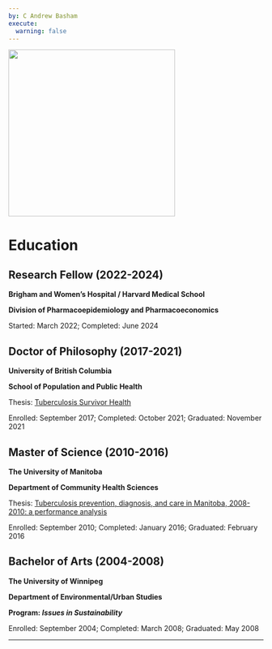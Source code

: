 ```yaml
---
by: C Andrew Basham
execute: 
  warning: false
---
```


![](images/Basham_headshot.jpg){width="329"}

# Education

## Research Fellow (2022-2024)

**Brigham and Women's Hospital / Harvard Medical School**

**Division of Pharmacoepidemiology and Pharmacoeconomics**

Started: March 2022; Completed: June 2024

## Doctor of Philosophy (2017-2021)

**University of British Columbia**

**School of Population and Public Health**

Thesis: [Tuberculosis Survivor Health](https://dx.doi.org/10.14288/1.0402446)

Enrolled: September 2017; Completed: October 2021; Graduated: November 2021

## Master of Science (2010-2016)

**The University of Manitoba**

**Department of Community Health Sciences**

Thesis: [Tuberculosis prevention, diagnosis, and care in Manitoba, 2008-2010: a performance analysis](http://hdl.handle.net/1993/31050)

Enrolled: September 2010; Completed: January 2016; Graduated: February 2016

## Bachelor of Arts (2004-2008)

**The University of Winnipeg**

**Department of Environmental/Urban Studies**

**Program: *Issues in Sustainability***

Enrolled: September 2004; Completed: March 2008; Graduated: May 2008

------------------------------------------------------------------------

